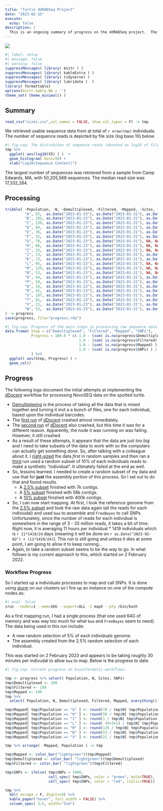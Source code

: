 ```yaml
---
title: "Turtle ddRADSeq Project"
date: "2023-02-15"
execute:
  echo: false
description: | 
  This is an ongoing summary of progress on the ddRADSeq project.  The beginning of 2023, we finally received the raw sequence data from the provider (total nightmare working with them—they actually lost all my samples).  We are now conducting the bioinformatic processing of the data, which is substantial.   This page will be updated as we go forward to reflect the current status of the project.
---
```


![](featured.png)

```r
#| label: setup
#| message: false
#| warning: false
suppressMessages( library( knitr ) )
suppressMessages( library( kableExtra ) )
suppressMessages( library( tidyverse) )
suppressMessages( library( lubridate )  )
library( formattable)
options(knitr.kable.NA = '')
theme_set( theme_minimal() )
```

## Summary

```r
read_csv("sizes.csv",col_names = FALSE, show_col_types = F) -> tmp 
```

We retrieved usable sequence data from at total of `r nrow(tmp)` individuals. The number of sequence reads is depicted by file size (log base 10) below.

```r
#| fig-cap: The distrubiton of sequence reads (denoted as log10 of file size) for all individuals sequenced. 
tmp %>%
  ggplot( aes(log10(X5) ) )  + 
  geom_histogram( bins=50) + 
  xlab("Log10(Sequence Content)")
```

The largest number of sequences was retrieved from a sample from Camp Edwards, MA, with 50,205,568 sequences. The median read size was 17,332,284.

## Processing

```r
tribble( ~Population, ~N, ~Demultiplexed, ~Filtered, ~Mapped, ~Sites, ~SNPs, ~Note,
         "A", 92,  as.Date("2023-01-23"), as.Date("2023-01-31"), as.Date("2023-02-04"), NA, NA, "",
         "B", 102, as.Date("2023-01-23"), as.Date("2023-01-31"), as.Date("2023-02-06"), NA, NA, "",
         "C", 139, as.Date("2023-01-23"), as.Date("2023-01-31"), as.Date("2023-02-10"), NA, NA, "",
         "D", 84,  as.Date("2023-01-23"), as.Date("2023-01-31"), as.Date("2023-02-12"), NA, NA, "",
         "E", 36,  as.Date("2023-01-23"), as.Date("2023-01-31"), as.Date("2023-02-13"), NA, NA, "",
         "F", 31,  as.Date("2023-01-23"), as.Date("2023-01-31"), as.Date("2023-02-14"), NA, NA, "",
         "G", 78,  as.Date("2023-01-23"), as.Date("2023-01-31"), NA, NA, NA, "",
         "H", 66,  as.Date("2023-01-23"), as.Date("2023-01-31"), NA, NA, NA, "",
         "I", 33,  as.Date("2023-01-23"), as.Date("2023-01-31"), NA, NA, NA, "",
         "J", 13,  as.Date("2023-01-23"), as.Date("2023-01-31"), as.Date("2023-02-15"), 9367, 1508, "Rerun FreeBayes",
         "K", 13,  as.Date("2023-01-23"), as.Date("2023-01-31"), as.Date("2023-02-15"), 9367, 1508, "Rerun FreeBayes",
         "L", 95,  as.Date("2023-01-23"), as.Date("2023-01-31"), NA, NA, NA, "",
         "M", 129, as.Date("2023-01-23"), as.Date("2023-01-31"), NA, NA, NA, "",
         "N", 53,  as.Date("2023-01-23"), as.Date("2023-01-31"), NA, NA, NA, "",
         "O", 44,  as.Date("2023-01-23"), as.Date("2023-01-31"), as.Date("2023-02-15"), 11338, 282, "Rerun FreeBayes",
         "P", 59,  as.Date("2023-01-23"), as.Date("2023-01-31"), as.Date("2023-02-15"), 10730, 1660, "",
         "Q", 18,  as.Date("2023-01-23"), as.Date("2023-01-31"), as.Date("2023-02-10"), 7100, 188, "Rerun FreeBayes",
         "R", 42,  as.Date("2023-01-23"), as.Date("2023-01-31"), as.Date("2023-02-13"), 10294, 1348, "",
         "S", 187, as.Date("2023-01-23"), as.Date("2023-01-31"), as.Date("2023-02-13"), 15089, 1994, "",
         "T", 81,  as.Date("2023-01-23"), as.Date("2023-01-31"), as.Date("2023-02-15"), 11986, 176, "Rerun FreeBayes",
         "V", 21,  as.Date("2023-01-23"), as.Date("2023-01-31"), as.Date("2023-02-13"), 8586, 58, "Rerun FreeBayes",
         "W", 53,  as.Date("2023-01-23"), as.Date("2023-01-31"), as.Date("2023-02-09"), 10891, 1113, ""
) -> progress
save(progress, file="progress.rda")
```

```r
#| fig-cap: Progress of the main steps in processing raw sequence data.  
data.frame( Step = c("Demultiplexed", "Filtered", "Mapped", "SNPs"),
            Progress = 100.0 * c( 1.0 - (sum( is.na(progress$Demultiplexed) ) / nrow(progress)),
                                  1.0 - (sum( is.na(progress$Filtered) ) / nrow(progress)),
                                  1.0 - (sum( is.na(progress$Mapped) ) / nrow(progress)),
                                  1.0 - (sum( is.na(progress$SNPs) ) / nrow(progress)))
            ) %>%
  ggplot( aes(Step, Progress) ) + 
  geom_col()

```

## Progress

The following logs document the initial attempts at implementing the [dDocent](https://www.ddocent.com) workflow for processing NovoSEQ data on the spotted turtle.

-   [Demultiplexing](/posts/2022-10-05-ddradseq) is the process of taking all the data that is mixed together and turning it inot a a bunch of files, one for each individual, based upon the individual barcodes.
-   The [first run](/posts/2023-01-21-first-ddocent-run/) of [dDocent](http://ddocent.com/) crashed almost immediately.
-   The [second run](/2023-01-25-second-ddocent-run/) of [dDocent](http://ddocent.com/) also crashed, but this time it was for a different reason. Apparently, the node it was running on was failing. However, it still crashed.
-   As a result of these attempts, it appears that the data are just *too big* and I need to take subsets of the data to work with so the computers can actually get something done. So, after talking with a colleague about it, I [right-sized](/posts/2023-01-12-right-sizing-sequences/) the data *first* in random samples and then ran a [third](/posts/2023-01-25-a-10percent-full-data-run/) run used a random subset of 10% of each individuals reads to make a synthetic "individual". It ultimately failed at the end as well.
-   So, lessons learned. I needed to create a random subset of my data and use that for **just** the assembly portion of this process. So I set out to do that and found results.
    -   A [2.5% subset](/posts/2023-01-30-2pt5pct-ddocent-run/) finished with 7k contigs.
    -   A [5% subset](/posts/2023-01-31-5pct-ddocent-run/) finished with 58k contigs.
    -   A [10% subset](/posts/2023-01-27-10pct-ddocent-run/) finished with 400k contigs.
-   So, I can now start mapping. At first, I took the reference genome from the [2.5% subset](/posts/2023-01-30-2pt5pct-ddocent-run/) and took the raw data again (all the reads for each indiviudal) and used `bwa` to assemble and `FreeBayes` to call SNPs. Unfortunately, since the number of reads for each individual is somewhere in the range of 3 - 33 million reads, it takes a bit of time. Right now, it is averaging 11 hours per individual \* 1419 individuals which is `r 11*1419/24` days (meaning it will be done on `r as.Date("2023-02-02") + (11*1419/24)`). This run is still going and unless it dies at some point, I am going to allow it to keep running...
-   Again, to take a random subset seems to be the way to go. In what follows is my current approach to this, which started on 2 February 2022.

### Workflow Progress

So I started up a individuals processes to map and call SNPs. It is done using [slurm](https://slurm.schedmd.com) on our clusters so I fire up an instance on one of the compute nodes as:

```bash
#| eval: false
srun --nodes=1 --mem=16G --export=ALL -J mapX --pty /bin/bash
```

As a first mapping run, I had a single process (that one used 64G of memory and was way too much for what `bwa` and `FreeBayes` seem to need). The data being used in this run include:

-   A new random selection of 5% of each individuals genome.\
-   The assembly created from the 2.5% random selection of each individual.

This was started on 2 February 2023 and appears to be taking roughly 30 minutes per indivudal to allow `bwa` to map. Below is the progress to date.

```r
#| fig-cap: Current progress on bioinformatic workflows.

tmp <- progress %>% select( Population, N, Sites, SNPs) 
tmp$Demultiplexed <- 100
tmp$Filtered <- 100
tmp$Mapped <- 100
tmp %>%
  select( Population, N, Demultiplexed, Filtered, Mapped, everything()) -> tmp

tmp$Mapped[ tmp$Population == "G" ] <- round(78 / tmp$N[ tmp$Population == "G"] * 100.0)
tmp$Mapped[ tmp$Population == "H" ] <- round(50 / tmp$N[ tmp$Population == "H"] * 100.0)
tmp$Mapped[ tmp$Population == "I" ] <- round(1 / tmp$N[ tmp$Population == "I"] * 100.0)
tmp$Mapped[ tmp$Population == "L" ] <- round( (9+2+1) / tmp$N[ tmp$Population == "L"] * 100.0)
tmp$Mapped[ tmp$Population == "M" ] <- round(129 / tmp$N[ tmp$Population == "M"] * 100.0)
tmp$Mapped[ tmp$Population == "N" ] <- round(53 / tmp$N[ tmp$Population == "N"] * 100.0)
tmp$Mapped[ tmp$Population == "V" ] <- round(21 / tmp$N[ tmp$Population == "V"] * 100.0)

tmp %>% arrange( -Mapped, Population ) -> tmp

tmp$Mapped <- color_bar("lightgreen")(tmp$Mapped)
tmp$Demultiplexed <- color_bar( "lightgreen")(tmp$Demultiplexed)
tmp$Filtered <- color_bar( "lightgreen")(tmp$Filtered)

tmp$SNPs <- ifelse( tmp$SNPs > 1000, 
                    cell_spec( tmp$SNPs, color = "green", bold=TRUE),
                    cell_spec( tmp$SNPs, color = "red", italic=TRUE))

tmp %>% 
  kbl( escape = F, digits=0) %>%
  kable_paper("hover", full_width = FALSE) %>%
  column_spec( 3:5, width="3cm")
```
